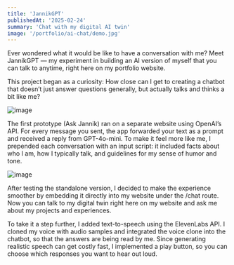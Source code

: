 ```yaml
---
title: 'JannikGPT'
publishedAt: '2025-02-24'
summary: 'Chat with my digital AI twin'
image: '/portfolio/ai-chat/demo.jpg'
---
```


Ever wondered what it would be like to have a conversation with me? Meet JannikGPT — my experiment in building an AI version of myself that you can talk to anytime, right here on my portfolio website.

This project began as a curiosity: How close can I get to creating a chatbot that doesn’t just answer questions generally, but actually talks and thinks a bit like me?

![image](/portfolio/ai-chat/old.jpg)

The first prototype (Ask Jannik) ran on a separate website using OpenAI’s API. For every message you sent, the app forwarded your text as a prompt and received a reply from GPT-4o-mini. To make it feel more like me, I prepended each conversation with an input script: it included facts about who I am, how I typically talk, and guidelines for my sense of humor and tone.

![image](/portfolio/ai-chat/chat.jpg)

After testing the standalone version, I decided to make the experience smoother by embedding it directly into my website under the /chat route. Now you can talk to my digital twin right here on my website and ask me about my projects and experiences.

To take it a step further, I added text-to-speech using the ElevenLabs API. I cloned my voice with audio samples and integrated the voice clone into the chatbot, so that the answers are being read by me. Since generating realistic speech can get costly fast, I implemented a play button, so you can choose which responses you want to hear out loud.






